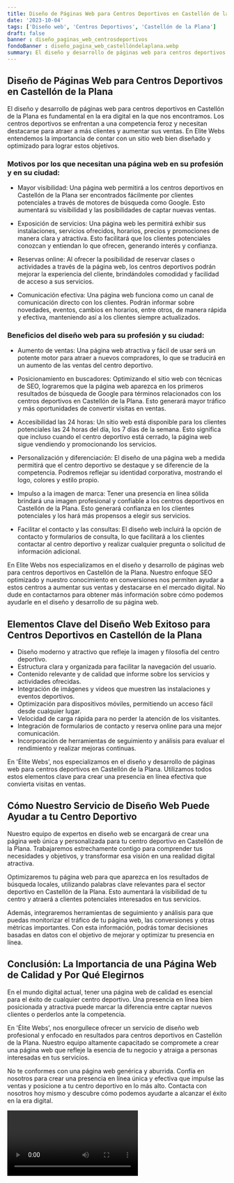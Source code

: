 ```yaml
---
title: Diseño de Páginas Web para Centros Deportivos en Castellón de la Plana
date: '2023-10-04'
tags: ['Diseño web', 'Centros Deportivos', 'Castellón de la Plana']
draft: false
banner : diseño_paginas_web_centrosdeportivos
fondoBanner : diseño_pagina_web_castellóndelaplana.webp
summary: El diseño y desarrollo de páginas web para centros deportivos en Castellón de la Plana es fundamental en la era digital en la que nos encontramos. Los centros deportivos se enfrentan a una competencia feroz y necesitan destacarse para atraer a más clientes y aumentar sus ventas. En Elite Webs entendemos la importancia de contar con un sitio web bien diseñado y optimizado para lograr estos objetivos.
---
```


## Diseño de Páginas Web para Centros Deportivos en Castellón de la Plana

El diseño y desarrollo de páginas web para centros deportivos en Castellón de la Plana es fundamental en la era digital en la que nos encontramos. Los centros deportivos se enfrentan a una competencia feroz y necesitan destacarse para atraer a más clientes y aumentar sus ventas. En Elite Webs entendemos la importancia de contar con un sitio web bien diseñado y optimizado para lograr estos objetivos.

### Motivos por los que necesitan una página web en su profesión y en su ciudad:

- Mayor visibilidad: Una página web permitirá a los centros deportivos en Castellón de la Plana ser encontrados fácilmente por clientes potenciales a través de motores de búsqueda como Google. Esto aumentará su visibilidad y las posibilidades de captar nuevas ventas.

- Exposición de servicios: Una página web les permitirá exhibir sus instalaciones, servicios ofrecidos, horarios, precios y promociones de manera clara y atractiva. Esto facilitará que los clientes potenciales conozcan y entiendan lo que ofrecen, generando interés y confianza.

- Reservas online: Al ofrecer la posibilidad de reservar clases o actividades a través de la página web, los centros deportivos podrán mejorar la experiencia del cliente, brindándoles comodidad y facilidad de acceso a sus servicios.

- Comunicación efectiva: Una página web funciona como un canal de comunicación directo con los clientes. Podrán informar sobre novedades, eventos, cambios en horarios, entre otros, de manera rápida y efectiva, manteniendo así a los clientes siempre actualizados.

### Beneficios del diseño web para su profesión y su ciudad:

- Aumento de ventas: Una página web atractiva y fácil de usar será un potente motor para atraer a nuevos compradores, lo que se traducirá en un aumento de las ventas del centro deportivo.

- Posicionamiento en buscadores: Optimizando el sitio web con técnicas de SEO, lograremos que la página web aparezca en los primeros resultados de búsqueda de Google para términos relacionados con los centros deportivos en Castellón de la Plana. Esto generará mayor tráfico y más oportunidades de convertir visitas en ventas.

- Accesibilidad las 24 horas: Un sitio web está disponible para los clientes potenciales las 24 horas del día, los 7 días de la semana. Esto significa que incluso cuando el centro deportivo está cerrado, la página web sigue vendiendo y promocionando los servicios.

- Personalización y diferenciación: El diseño de una página web a medida permitirá que el centro deportivo se destaque y se diferencie de la competencia. Podremos reflejar su identidad corporativa, mostrando el logo, colores y estilo propio.

- Impulso a la imagen de marca: Tener una presencia en línea sólida brindará una imagen profesional y confiable a los centros deportivos en Castellón de la Plana. Esto generará confianza en los clientes potenciales y los hará más propensos a elegir sus servicios.

- Facilitar el contacto y las consultas: El diseño web incluirá la opción de contacto y formularios de consulta, lo que facilitará a los clientes contactar al centro deportivo y realizar cualquier pregunta o solicitud de información adicional.

En Elite Webs nos especializamos en el diseño y desarrollo de páginas web para centros deportivos en Castellón de la Plana. Nuestro enfoque SEO optimizado y nuestro conocimiento en conversiones nos permiten ayudar a estos centros a aumentar sus ventas y destacarse en el mercado digital. No dude en contactarnos para obtener más información sobre cómo podemos ayudarle en el diseño y desarrollo de su página web.

<GifSeo />

<Cta />

## Elementos Clave del Diseño Web Exitoso para Centros Deportivos en Castellón de la Plana

- Diseño moderno y atractivo que refleje la imagen y filosofía del centro deportivo.
- Estructura clara y organizada para facilitar la navegación del usuario.
- Contenido relevante y de calidad que informe sobre los servicios y actividades ofrecidas.
- Integración de imágenes y videos que muestren las instalaciones y eventos deportivos.
- Optimización para dispositivos móviles, permitiendo un acceso fácil desde cualquier lugar.
- Velocidad de carga rápida para no perder la atención de los visitantes.
- Integración de formularios de contacto y reserva online para una mejor comunicación.
- Incorporación de herramientas de seguimiento y análisis para evaluar el rendimiento y realizar mejoras continuas.

En 'Élite Webs', nos especializamos en el diseño y desarrollo de páginas web para centros deportivos en Castellón de la Plana. Utilizamos todos estos elementos clave para crear una presencia en línea efectiva que convierta visitas en ventas.

## Cómo Nuestro Servicio de Diseño Web Puede Ayudar a tu Centro Deportivo

Nuestro equipo de expertos en diseño web se encargará de crear una página web única y personalizada para tu centro deportivo en Castellón de la Plana. Trabajaremos estrechamente contigo para comprender tus necesidades y objetivos, y transformar esa visión en una realidad digital atractiva.

Optimizaremos tu página web para que aparezca en los resultados de búsqueda locales, utilizando palabras clave relevantes para el sector deportivo en Castellón de la Plana. Esto aumentará la visibilidad de tu centro y atraerá a clientes potenciales interesados en tus servicios.

Además, integraremos herramientas de seguimiento y análisis para que puedas monitorizar el tráfico de tu página web, las conversiones y otras métricas importantes. Con esta información, podrás tomar decisiones basadas en datos con el objetivo de mejorar y optimizar tu presencia en línea.

## Conclusión: La Importancia de una Página Web de Calidad y Por Qué Elegirnos

En el mundo digital actual, tener una página web de calidad es esencial para el éxito de cualquier centro deportivo. Una presencia en línea bien posicionada y atractiva puede marcar la diferencia entre captar nuevos clientes o perderlos ante la competencia.

En 'Élite Webs', nos enorgullece ofrecer un servicio de diseño web profesional y enfocado en resultados para centros deportivos en Castellón de la Plana. Nuestro equipo altamente capacitado se compromete a crear una página web que refleje la esencia de tu negocio y atraiga a personas interesadas en tus servicios.

No te conformes con una página web genérica y aburrida. Confía en nosotros para crear una presencia en línea única y efectiva que impulse las ventas y posicione a tu centro deportivo en lo más alto. Contacta con nosotros hoy mismo y descubre cómo podemos ayudarte a alcanzar el éxito en la era digital.

<Video />

<CtaBot job='Centros Deportivos' city='Castellón de la Plana'/>

<Gmaps query='Castellón de la Plana+españa+maps' />